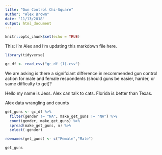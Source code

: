 ```yaml
---
title: "Gun Control Chi-Square"
author: "Alex Brown"
date: "11/13/2018"
output: html_document
---
```


```r
knitr::opts_chunk$set(echo = TRUE)
```

This: I'm Alex and I'm updating this markdown file here.

```r
library(tidyverse)

gc_df <- read_csv("gc_df (1).csv")
```

We are asking is there a signifciant difference in recommended gun control action for male and female respondents (should guns be easier, harder, or same difficulty to get)?

Hello my name is Jess. Alex can talk to cats. Florida is better than Texas.

Alex data wrangling and counts


```r

get_guns <- gc_df %>% 
  filter(gender != "NA", make_get_guns != "NA") %>% 
  count(gender, make_get_guns) %>% 
  spread(make_get_guns, n) %>% 
  select(-gender)

rownames(get_guns) <- c("Female","Male")

get_guns
```

